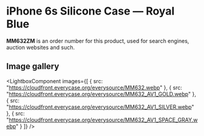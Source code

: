 
# iPhone 6s Silicone Case — Royal Blue

<Callout type='info' emoji='👉🏻'>**MM632ZM** is an order number for this product, used for search engines, auction websites and such.</Callout>

## Image gallery

<LightboxComponent
    images={[
      {
        src: "https://cloudfront.everycase.org/everysource/MM632.webp"
      },
      {
        src: "https://cloudfront.everycase.org/everysource/MM632_AV1_GOLD.webp"
      },
      {
        src: "https://cloudfront.everycase.org/everysource/MM632_AV1_SILVER.webp"
      },
      {
        src: "https://cloudfront.everycase.org/everysource/MM632_AV1_SPACE_GRAY.webp"
      }
    ]}
  />
